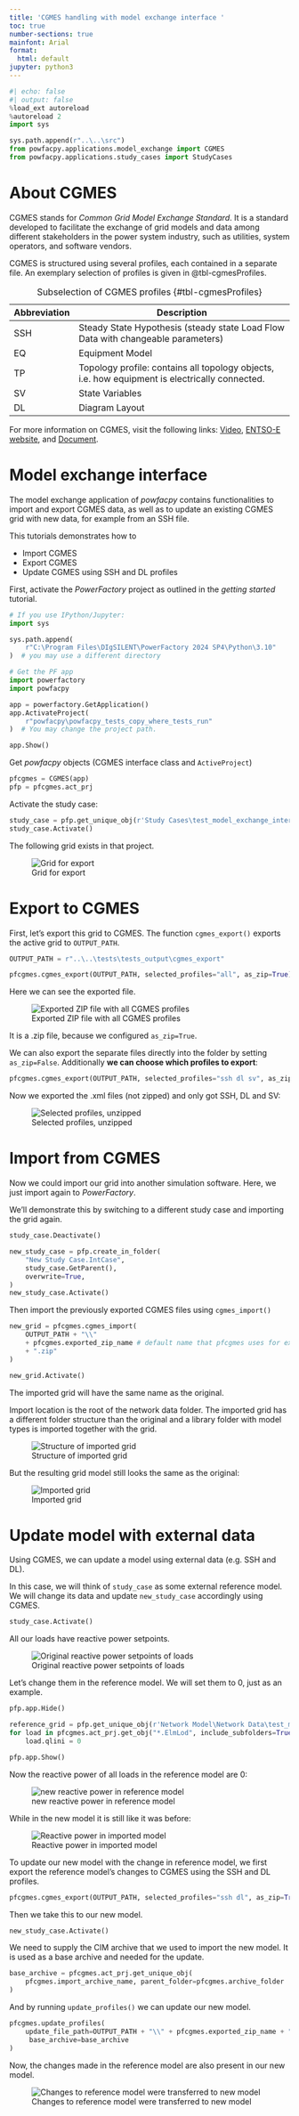 ```yaml
---
title: 'CGMES handling with model exchange interface '
toc: true
number-sections: true
mainfont: Arial
format:
  html: default
jupyter: python3
---
```


```python
#| echo: false
#| output: false
%load_ext autoreload
%autoreload 2
import sys

sys.path.append(r"..\..\src")
from powfacpy.applications.model_exchange import CGMES
from powfacpy.applications.study_cases import StudyCases
```

# About CGMES 

CGMES stands for *Common Grid Model Exchange Standard*. It is a standard developed to facilitate the exchange of grid models and data among different stakeholders in the power system industry, such as utilities, system operators, and software vendors.

CGMES is structured using several profiles, each contained in a separate file. An exemplary selection of profiles is given in @tbl-cgmesProfiles.

| Abbreviation | Description                                                                                    |
| ------------ | ---------------------------------------------------------------------------------------------- |
| SSH          | Steady State Hypothesis (steady state Load Flow Data with changeable parameters)               |
| EQ           | Equipment Model                                                                                |
| TP           | Topology profile: contains all topology objects, i.e. how equipment is electrically connected. |
| SV           | State Variables                                                                                |
| DL           | Diagram Layout                                                                                 |

: Subselection of CGMES profiles {#tbl-cgmesProfiles}

For more information on CGMES, visit the following links: 
[Video](https://www.youtube.com/watch?v=4OfoYUBAv1c), [ENTSO-E website](https://www.entsoe.eu/data/cim/cim-for-grid-models-exchange/), and [Document](https://eepublicdownloads.entsoe.eu/clean-documents/CIM_documents/Grid_Model_CIM/140528_ENTSOE_CGMES_v2.4.14.pdf).

# Model exchange interface

The model exchange application of *powfacpy* contains functionalities to import and export CGMES data, as well as to update an existing CGMES grid with new data, for example from an SSH file.

This tutorials demonstrates how to 

- Import CGMES
- Export CGMES
- Update CGMES using SSH and DL profiles

First, activate the *PowerFactory* project as outlined in the *getting started* tutorial.

```python
# If you use IPython/Jupyter:
import sys

sys.path.append(
    r"C:\Program Files\DIgSILENT\PowerFactory 2024 SP4\Python\3.10"
)  # you may use a different directory

# Get the PF app
import powerfactory
import powfacpy

app = powerfactory.GetApplication()
app.ActivateProject(
    r"powfacpy\powfacpy_tests_copy_where_tests_run"
)  # You may change the project path.

app.Show()
```

Get *powfacpy* objects (CGMES interface class and `ActiveProject`)

```python
pfcgmes = CGMES(app)
pfp = pfcgmes.act_prj
```

Activate the study case:

```python
study_case = pfp.get_unique_obj(r'Study Cases\test_model_exchange_interfaces\Study Case')
study_case.Activate()
```

The following grid exists in that project. 

![Grid for export](figures/cgmes_grid.png){#fig-cgmesgrid}

# Export to CGMES

First, let's export this grid to CGMES. The function `cgmes_export()` exports the active grid to `OUTPUT_PATH`.

```python
OUTPUT_PATH = r"..\..\tests\tests_output\cgmes_export"

pfcgmes.cgmes_export(OUTPUT_PATH, selected_profiles="all", as_zip=True)
```

Here we can see the exported file.

![Exported ZIP file with all CGMES profiles](figures/cgmes_zip_all_exported.png){#fig-cgmesZipAll}

It is a .zip file, because we configured `as_zip=True`.

We can also export the separate files directly into the folder by setting `as_zip=False`.
Additionally **we can choose which profiles to export**:

```python
pfcgmes.cgmes_export(OUTPUT_PATH, selected_profiles="ssh dl sv", as_zip=False)
```

Now we exported the .xml files (not zipped) and only got SSH, DL and SV:

![Selected profiles, unzipped](figures/cgmes_nozip.png){#fig-cgmesNoZip}

# Import from CGMES

Now we could import our grid into another simulation software. Here, we just import again to *PowerFactory*. 

We'll demonstrate this by switching to a different study case and importing the grid again.

```python
study_case.Deactivate()

new_study_case = pfp.create_in_folder(
    "New Study Case.IntCase",
    study_case.GetParent(),
    overwrite=True,
)
new_study_case.Activate()
```

Then import the previously exported CGMES files using `cgmes_import()` 

```python
new_grid = pfcgmes.cgmes_import(
    OUTPUT_PATH + "\\" 
    + pfcgmes.exported_zip_name # default name that pfcgmes uses for exported zip file
    + ".zip"
)
```

```python
new_grid.Activate()
```

The imported grid will have the same name as the original.

Import location is the root of the network data folder.
The imported grid has a different folder structure than the original and a library folder with model types is imported together with the grid.

![Structure of imported grid](figures/cgmes_structure_after_import.png){#fig-structureAfterImport}

But the resulting grid model still looks the same as the original:

![Imported grid](figures/cgmes_reimported.png){#fig-cgmesReimportedGrid}

# Update model with external data

Using CGMES, we can update a model using external data (e.g. SSH and DL). 

In this case, we will think of `study_case` as some external reference model. We will change its data and update `new_study_case` accordingly using CGMES.

```python
study_case.Activate()
```

All our loads have reactive power setpoints. 

![Original reactive power setpoints of loads](figures/cgmes_qset.png){#fig-qSetOrig}

Let's change them in the reference model. We will set them to 0, just as an example.

```python
pfp.app.Hide()

reference_grid = pfp.get_unique_obj(r'Network Model\Network Data\test_model_exchange_interfaces\Grid')
for load in pfcgmes.act_prj.get_obj("*.ElmLod", include_subfolders=True, parent_folder=reference_grid):
    load.qlini = 0

pfp.app.Show()
```

Now the reactive power of all loads in the reference model are 0:

![new reactive power in reference model](figures/cgmes_new_q.png){#fig-cgmesNewQ}

While in the new model it is still like it was before:

![Reactive power in imported model](figures/cgmes_original_q.png){#fig-cgmesOriginalQ}

To update our new model with the change in reference model, we first export the reference model's changes to CGMES using the SSH and DL profiles.

```python
pfcgmes.cgmes_export(OUTPUT_PATH, selected_profiles="ssh dl", as_zip=True)
```

Then we take this to our new model.

```python
new_study_case.Activate()
```

We need to supply the CIM archive that we used to import the new model. It is used as a base archive and needed for the update.

```python
base_archive = pfcgmes.act_prj.get_unique_obj(
    pfcgmes.import_archive_name, parent_folder=pfcgmes.archive_folder
)
```

And by running `update_profiles()` we can update our new model.

```python
pfcgmes.update_profiles(
    update_file_path=OUTPUT_PATH + "\\" + pfcgmes.exported_zip_name + ".zip", 
     base_archive=base_archive
)
```

Now, the changes made in the reference model are also present in our new model.

![Changes to reference model were transferred to new model](figures/cgmes_new_q.png){#fig-cgmesNewQ2}

